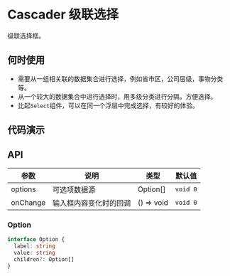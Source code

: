 
# Cascader 级联选择

级联选择框。

## 何时使用

- 需要从一组相关联的数据集合进行选择，例如省市区，公司层级，事物分类等。
- 从一个较大的数据集合中进行选择时，用多级分类进行分隔，方便选择。
- 比起`Select`组件，可以在同一个浮层中完成选择，有较好的体验。

## 代码演示

<Usage src='/cascader/basic' title='基本' description='最简单的用法。' />

## API

| 参数     | 说明                   | 类型       | 默认值   |
| -------- | ---------------------- | ---------- | -------- |
| options  | 可选项数据源           | Option[]   | `void 0` |
| onChange | 输入框内容变化时的回调 | () => void | `void 0` |

### Option

```ts
interface Option {
  label: string
  value: string
  children?: Option[]
}
```
